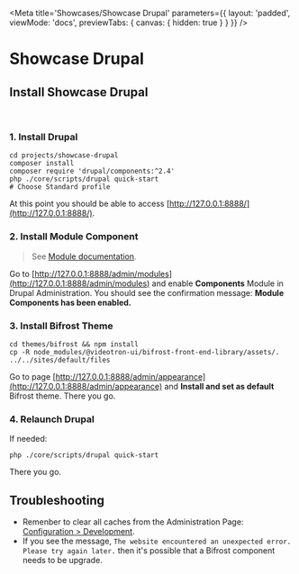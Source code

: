 
<Meta
    title='Showcases/Showcase Drupal'
    parameters={{
        layout: 'padded',
        viewMode: 'docs',
        previewTabs: { canvas: { hidden: true } }
    }}
/>

# Showcase Drupal

## Install Showcase Drupal

<br/>


### 1. Install Drupal
```
cd projects/showcase-drupal
composer install
composer require 'drupal/components:^2.4'
php ./core/scripts/drupal quick-start
# Choose Standard profile
```
At this point you should be able to access [http://127.0.0.1:8888/](http://127.0.0.1:8888/).


### 2. Install Module Component
> See [Module documentation](https://www.drupal.org/project/components).

Go to [http://127.0.0.1:8888/admin/modules](http://127.0.0.1:8888/admin/modules) and enable **Components** Module in Drupal Administration.
You should see the confirmation message: **Module Components has been enabled.**


### 3. Install Bifrost Theme
```
cd themes/bifrost && npm install
cp -R node_modules/@videotron-ui/bifrost-front-end-library/assets/. ../../sites/default/files
```
Go to page [http://127.0.0.1:8888/admin/appearance](http://127.0.0.1:8888/admin/appearance) and **Install and set as default** Bifrost theme.
There you go.

### 4. Relaunch Drupal
If needed:
```
php ./core/scripts/drupal quick-start
```
There you go.



## Troubleshooting
- Remenber to clear all caches from the Administration Page: [Configuration > Development](http://127.0.0.1:8888/admin/config/development/performance).
- If you see the message, `The website encountered an unexpected error. Please try again later.` then it's possible that a Bifrost component needs to be upgrade.



